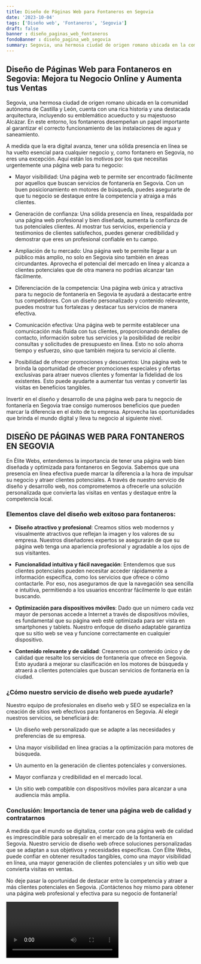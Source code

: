 ```yaml
---
title: Diseño de Páginas Web para Fontaneros en Segovia
date: '2023-10-04'
tags: ['Diseño web', 'Fontaneros', 'Segovia']
draft: false
banner : diseño_paginas_web_fontaneros
fondoBanner : diseño_pagina_web_segovia
summary: Segovia, una hermosa ciudad de origen romano ubicada en la comunidad autónoma de Castilla y León, cuenta con una rica historia y una destacada arquitectura, incluyendo su emblemático acueducto y su majestuoso Alcázar. En este entorno, los fontaneros desempeñan un papel importante al garantizar el correcto funcionamiento de las instalaciones de agua y saneamiento.
---
```


## Diseño de Páginas Web para Fontaneros en Segovia: Mejora tu Negocio Online y Aumenta tus Ventas

Segovia, una hermosa ciudad de origen romano ubicada en la comunidad autónoma de Castilla y León, cuenta con una rica historia y una destacada arquitectura, incluyendo su emblemático acueducto y su majestuoso Alcázar. En este entorno, los fontaneros desempeñan un papel importante al garantizar el correcto funcionamiento de las instalaciones de agua y saneamiento.

A medida que la era digital avanza, tener una sólida presencia en línea se ha vuelto esencial para cualquier negocio y, como fontanero en Segovia, no eres una excepción. Aquí están los motivos por los que necesitas urgentemente una página web para tu negocio:

- Mayor visibilidad: Una página web te permite ser encontrado fácilmente por aquellos que buscan servicios de fontanería en Segovia. Con un buen posicionamiento en motores de búsqueda, puedes asegurarte de que tu negocio se destaque entre la competencia y atraiga a más clientes.

- Generación de confianza: Una sólida presencia en línea, respaldada por una página web profesional y bien diseñada, aumenta la confianza de tus potenciales clientes. Al mostrar tus servicios, experiencia y testimonios de clientes satisfechos, puedes generar credibilidad y demostrar que eres un profesional confiable en tu campo.

- Ampliación de tu mercado: Una página web te permite llegar a un público más amplio, no solo en Segovia sino también en áreas circundantes. Aprovecha el potencial del mercado en línea y alcanza a clientes potenciales que de otra manera no podrías alcanzar tan fácilmente.

- Diferenciación de la competencia: Una página web única y atractiva para tu negocio de fontanería en Segovia te ayudará a destacarte entre tus competidores. Con un diseño personalizado y contenido relevante, puedes mostrar tus fortalezas y destacar tus servicios de manera efectiva.

- Comunicación efectiva: Una página web te permite establecer una comunicación más fluida con tus clientes, proporcionando detalles de contacto, información sobre tus servicios y la posibilidad de recibir consultas y solicitudes de presupuesto en línea. Esto no solo ahorra tiempo y esfuerzo, sino que también mejora tu servicio al cliente.

- Posibilidad de ofrecer promociones y descuentos: Una página web te brinda la oportunidad de ofrecer promociones especiales y ofertas exclusivas para atraer nuevos clientes y fomentar la fidelidad de los existentes. Esto puede ayudarte a aumentar tus ventas y convertir las visitas en beneficios tangibles.

Invertir en el diseño y desarrollo de una página web para tu negocio de fontanería en Segovia trae consigo numerosos beneficios que pueden marcar la diferencia en el éxito de tu empresa. Aprovecha las oportunidades que brinda el mundo digital y lleva tu negocio al siguiente nivel.

<GifSeo />

<Cta />

## DISEÑO DE PÁGINAS WEB PARA FONTANEROS EN SEGOVIA

En Élite Webs, entendemos la importancia de tener una página web bien diseñada y optimizada para fontaneros en Segovia. Sabemos que una presencia en línea efectiva puede marcar la diferencia a la hora de impulsar su negocio y atraer clientes potenciales. A través de nuestro servicio de diseño y desarrollo web, nos comprometemos a ofrecerle una solución personalizada que convierta las visitas en ventas y destaque entre la competencia local.

### Elementos clave del diseño web exitoso para fontaneros:

- **Diseño atractivo y profesional**: Creamos sitios web modernos y visualmente atractivos que reflejan la imagen y los valores de su empresa. Nuestros diseñadores expertos se asegurarán de que su página web tenga una apariencia profesional y agradable a los ojos de sus visitantes.

- **Funcionalidad intuitiva y fácil navegación**: Entendemos que sus clientes potenciales pueden necesitar acceder rápidamente a información específica, como los servicios que ofrece o cómo contactarle. Por eso, nos aseguramos de que la navegación sea sencilla e intuitiva, permitiendo a los usuarios encontrar fácilmente lo que están buscando.

- **Optimización para dispositivos móviles**: Dado que un número cada vez mayor de personas accede a Internet a través de dispositivos móviles, es fundamental que su página web esté optimizada para ser vista en smartphones y tablets. Nuestro enfoque de diseño adaptable garantiza que su sitio web se vea y funcione correctamente en cualquier dispositivo.

- **Contenido relevante y de calidad**: Crearemos un contenido único y de calidad que resalte los servicios de fontanería que ofrece en Segovia. Esto ayudará a mejorar su clasificación en los motores de búsqueda y atraerá a clientes potenciales que buscan servicios de fontanería en la ciudad.

### ¿Cómo nuestro servicio de diseño web puede ayudarle?

Nuestro equipo de profesionales en diseño web y SEO se especializa en la creación de sitios web efectivos para fontaneros en Segovia. Al elegir nuestros servicios, se beneficiará de:

- Un diseño web personalizado que se adapte a las necesidades y preferencias de su empresa.

- Una mayor visibilidad en línea gracias a la optimización para motores de búsqueda.

- Un aumento en la generación de clientes potenciales y conversiones.

- Mayor confianza y credibilidad en el mercado local.

- Un sitio web compatible con dispositivos móviles para alcanzar a una audiencia más amplia.

### Conclusión: Importancia de tener una página web de calidad y contratarnos

A medida que el mundo se digitaliza, contar con una página web de calidad es imprescindible para sobresalir en el mercado de la fontanería en Segovia. Nuestro servicio de diseño web ofrece soluciones personalizadas que se adaptan a sus objetivos y necesidades específicas. Con Élite Webs, puede confiar en obtener resultados tangibles, como una mayor visibilidad en línea, una mayor generación de clientes potenciales y un sitio web que convierta visitas en ventas.

No deje pasar la oportunidad de destacar entre la competencia y atraer a más clientes potenciales en Segovia. ¡Contáctenos hoy mismo para obtener una página web profesional y efectiva para su negocio de fontanería!

<Video />

<CtaBot job='Fontaneros' city='Segovia'/>

<Gmaps query='Segovia+españa+maps' />